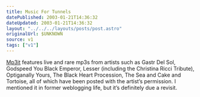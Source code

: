 ```yaml
---
title: Music For Tunnels
datePublished: 2003-01-21T14:36:32
dateUpdated: 2003-01-21T14:36:32
layout: "../../../layouts/posts/post.astro"
originalUrl: $UNKNOWN
source: v1
tags: ["v1"]
---
```


[Mp3it][1] features live and rare mp3s from artists such as Gastr Del Sol, Godspeed You Black Emperor, Lesser (including the Christina Ricci Tribute), Optiganally Yours, The Black Heart Procession, The Sea and Cake and Tortoise, all of which have been posted with the artist&#8217;s permission. I mentioned it in former weblogging life, but it&#8217;s definitely due a revisit.

[1]: http://www.mp3it.com/browse.php "Mp3it: Browse artists"
